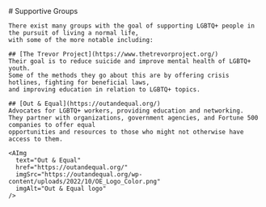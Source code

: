 
<Flex>
  <Grow>
    # Supportive Groups
    
    There exist many groups with the goal of supporting LGBTQ+ people in the pursuit of living a normal life,
    with some of the more notable including:

    ## [The Trevor Project](https://www.thetrevorproject.org/)
    Their goal is to reduce suicide and improve mental health of LGBTQ+ youth.
    Some of the methods they go about this are by offering crisis hotlines, fighting for beneficial laws,
    and improving education in relation to LGBTQ+ topics.
    
    ## [Out & Equal](https://outandequal.org/)
    Advocates for LGBTQ+ workers, providing education and networking.
    They partner with organizations, government agencies, and Fortune 500 companies to offer equal
    opportunities and resources to those who might not otherwise have access to them.
  </Grow>

  <Line/>

  <div>
    <AImg
      text="The Trevor Project"
      href="https://www.thetrevorproject.org/"
      imgSrc="https://upload.wikimedia.org/wikipedia/commons/b/b8/The_Trevor_Project_logo.png"
      imgAlt="The Trevor Project logo"
    />
    
    <AImg
      text="Out & Equal"
      href="https://outandequal.org/"
      imgSrc="https://outandequal.org/wp-content/uploads/2022/10/OE_Logo_Color.png"
      imgAlt="Out & Equal logo"
    />
  </div>
</Flex>

